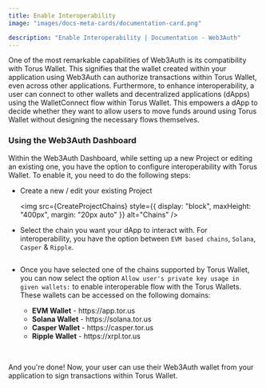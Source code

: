 ```yaml
---
title: Enable Interoperability
image: "images/docs-meta-cards/documentation-card.png"

description: "Enable Interoperability | Documentation - Web3Auth"
---
```



One of the most remarkable capabilities of Web3Auth is its compatibility with Torus Wallet. This
signifies that the wallet created within your application using Web3Auth can authorize transactions
within Torus Wallet, even across other applications. Furthermore, to enhance interoperability, a
user can connect to other wallets and decentralized applications (dApps) using the WalletConnect
flow within Torus Wallet. This empowers a dApp to decide whether they want to allow users to move
funds around using Torus Wallet without designing the necessary flows themselves.

### Using the Web3Auth Dashboard

Within the Web3Auth Dashboard, while setting up a new Project or editing an existing one, you have
the option to configure interoperability with Torus Wallet. To enable it, you need to do the
following steps:

- Create a new / edit your existing Project

  <img
    src={CreateProjectChains}
    style={{ display: "block", maxHeight: "400px", margin: "20px auto" }}
    alt="Chains"
  />

<div className="text-image-column">
  <div>
    <ul>
      <li>
        Select the chain you want your dApp to interact with. For interoperability, you have the
        option between <code>EVM based chains</code>, <code>Solana</code>, <code>Casper</code> &
        <code>Ripple</code>.
      </li>
    </ul>
  </div>
  <div>
    <img src={SelectChains} style={{ minWidth: "200px", maxWidth: "250px" }} alt="" />
  </div>
</div>

- Once you have selected one of the chains supported by Torus Wallet, you can now select the option
  `Allow user's private key usage in given wallets:` to enable interoperable flow with the Torus
  Wallets. These wallets can be accessed on the following domains:

<div className="text-image-column">
  <div>
    <ul>
      <ul>
        <li>
          <b>EVM Wallet</b> - https://app.tor.us
        </li>
        <li>
          <b>Solana Wallet</b> - https://solana.tor.us
        </li>
        <li>
          <b>Casper Wallet</b> - https://casper.tor.us
        </li>
        <li>
          <b>Ripple Wallet</b> - https://xrpl.tor.us
        </li>
      </ul>
    </ul>
  </div>
  <div>
    <img src={InteroperablChainsWallets} style={{ minWidth: "300px", maxWidth: "350px" }} alt="" />
  </div>
</div>
<br />

And you're done! Now, your user can use their Web3Auth wallet from your application to sign
transactions within Torus Wallet.
